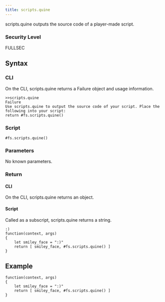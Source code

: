 ```yaml
---
title: scripts.quine
---
```


scripts.quine outputs the source code of a player-made script.

### Security Level

FULLSEC

## Syntax

### CLI

On the CLI, scripts.quine returns a Failure object and usage information.

```
>>scripts.quine
Failure
Use scripts.quine to output the source code of your script. Place the following into your script:
return #fs.scripts.quine()
```

### Script

```
#fs.scripts.quine()
```

### Parameters

No known parameters.

### Return

#### CLI

On the CLI, scripts.quine returns an object.

#### Script

Called as a subscript, scripts.quine returns a string.

```
:)
function(context, args)
{
	let smiley_face = ":)"
	return [ smiley_face, #fs.scripts.quine() ]
}
```

## Example

```
function(context, args)
{
	let smiley_face = ":)"
	return [ smiley_face, #fs.scripts.quine() ]
}
```

